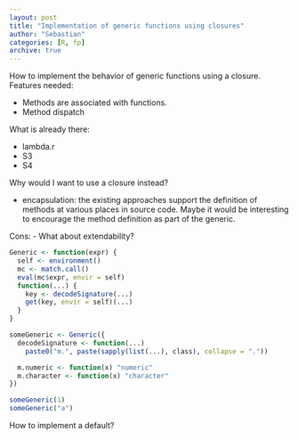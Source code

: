 ```yaml
---
layout: post
title: "Implementation of generic functions using closures"
author: "Sebastian"
categories: [R, fp]
archive: true
---
```


How to implement the behavior of generic functions using a closure. Features needed:

- Methods are associated with functions.
- Method dispatch

What is already there:

- lambda.r
- S3
- S4

Why would I want to use a closure instead?

- encapsulation: the existing approaches support the definition of methods at various places in source code. Maybe it would be interesting to encourage the method definition as part of the generic.

Cons:
- What about extendability?

```r
Generic <- function(expr) {  
  self <- environment()
  mc <- match.call()
  eval(mc$expr, envir = self)
  function(...) {
    key <- decodeSignature(...)
    get(key, envir = self)(...)
  }
}

someGeneric <- Generic({
  decodeSignature <- function(...)
    paste0("m.", paste(sapply(list(...), class), collapse = "."))

  m.numeric <- function(x) "numeric"
  m.character <- function(x) "character"
})

someGeneric(1)
someGeneric("a")
```

How to implement a default?
